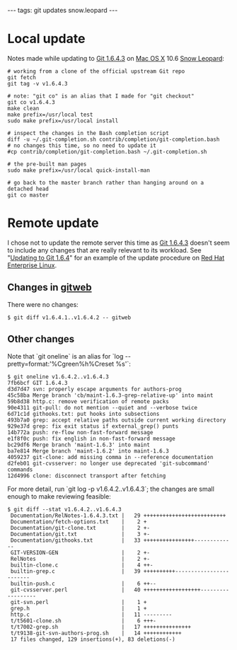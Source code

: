 ---
tags: git updates snow.leopard
---
= Local update =

Notes made while updating to [[Git 1.6.4.3]] on [[Mac OS X]] 10.6 [[Snow Leopard]]:

<pre># working from a clone of the official upstream Git repo
git fetch
git tag -v v1.6.4.3

# note: "git co" is an alias that I made for "git checkout"
git co v1.6.4.3
make clean
make prefix=/usr/local test
sudo make prefix=/usr/local install

# inspect the changes in the Bash completion script
diff -u ~/.git-completion.sh contrib/completion/git-completion.bash
# no changes this time, so no need to update it
#cp contrib/completion/git-completion.bash ~/.git-completion.sh

# the pre-built man pages
sudo make prefix=/usr/local quick-install-man

# go back to the master branch rather than hanging around on a detached head
git co master</pre>

= Remote update =

I chose not to update the remote server this time as [[Git 1.6.4.3]] doesn't seem to include any changes that are really relevant to its workload. See "[[Updating to Git 1.6.4]]" for an example of the update procedure on [[Red Hat Enterprise Linux]].

== Changes in [[gitweb]] ==

There were no changes:

<pre lang="shell">$ git diff v1.6.4.1..v1.6.4.2 -- gitweb</pre>

== Other changes ==

Note that `git oneline` is an alias for `log --pretty=format:'%Cgreen%h%Creset %s'`:

<pre lang="shell">$ git oneline v1.6.4.2..v1.6.4.3
7fb6bcf GIT 1.6.4.3
d3d7d47 svn: properly escape arguments for authors-prog
45c58ba Merge branch 'cb/maint-1.6.3-grep-relative-up' into maint
59b8d38 http.c: remove verification of remote packs
90e4311 git-pull: do not mention --quiet and --verbose twice
6d71c1d githooks.txt: put hooks into subsections
493b7a0 grep: accept relative paths outside current working directory
929e37d grep: fix exit status if external_grep() punts
14b772a push: re-flow non-fast-forward message
e1f8f0c push: fix english in non-fast-forward message
bc29df6 Merge branch 'maint-1.6.3' into maint
ba7e814 Merge branch 'maint-1.6.2' into maint-1.6.3
4059237 git-clone: add missing comma in --reference documentation
d2feb01 git-cvsserver: no longer use deprecated 'git-subcommand' commands
12d4996 clone: disconnect transport after fetching</pre>

For more detail, run `git log -p v1.6.4.2..v1.6.4.3`; the changes are small enough to make reviewing feasible:

<pre lang="shell">$ git diff --stat v1.6.4.2..v1.6.4.3
 Documentation/RelNotes-1.6.4.3.txt |   29 ++++++++++++++++++++++++++
 Documentation/fetch-options.txt    |    2 +
 Documentation/git-clone.txt        |    2 +-
 Documentation/git.txt              |    3 +-
 Documentation/githooks.txt         |   33 ++++++++++++++++-------------
 GIT-VERSION-GEN                    |    2 +-
 RelNotes                           |    2 +-
 builtin-clone.c                    |    4 ++-
 builtin-grep.c                     |   39 ++++++++++------------------------
 builtin-push.c                     |    6 ++--
 git-cvsserver.perl                 |   40 ++++++++++++++++++------------------
 git-svn.perl                       |    1 +
 grep.h                             |    1 +
 http.c                             |   11 ---------
 t/t5601-clone.sh                   |    6 +++-
 t/t7002-grep.sh                    |   17 +++++++++++++++
 t/t9138-git-svn-authors-prog.sh    |   14 ++++++++++++
 17 files changed, 129 insertions(+), 83 deletions(-)</pre>
